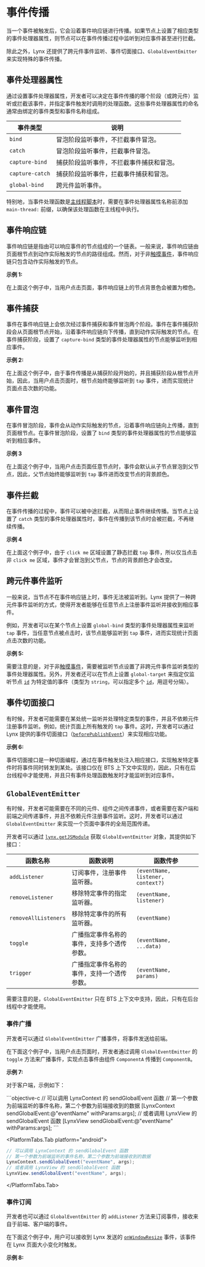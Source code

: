 
# 事件传播

当一个事件被触发后，它会沿着事件响应链进行传播。如果节点上设置了相应类型的事件处理器属性，则节点可以在事件传播过程中监听到对应事件甚至进行拦截。

除此之外，Lynx 还提供了跨元件事件监听、事件切面接口、`GlobalEventEmitter` 来实现特殊的事件传播。

## 事件处理器属性

通过设置事件处理器属性，开发者可以决定在事件传播的哪个阶段（或跨元件）监听或拦截该事件，并指定事件触发时调用的处理函数。这些事件处理器属性的命名通常由绑定的事件类型和事件名称组成。

| 事件类型        | 说明                                     |
| --------------- | ---------------------------------------- |
| `bind`          | 冒泡阶段监听事件，不拦截事件冒泡。       |
| `catch`         | 冒泡阶段监听事件，拦截事件冒泡。         |
| `capture-bind`  | 捕获阶段监听事件，不拦截事件捕获和冒泡。 |
| `capture-catch` | 捕获阶段监听事件，拦截事件捕获和冒泡。   |
| `global-bind`   | 跨元件监听事件。                         |

特别地，当事件处理函数是[主线程脚本](../../../react/main-thread-script.mdx)时，需要在事件处理器属性名称前添加 `main-thread:` 前缀，以确保该处理函数在主线程中执行。

## 事件响应链

事件响应链是指由可以响应事件的节点组成的一个链表。一般来说，事件响应链由页面根节点到动作实际触发的节点的路径组成。然而，对于非[触摸事件](../../../api/lynx-api/event/touch-event.mdx)，事件响应链只包含动作实际触发的节点。

**示例 1:**

<Go
  example="event"
  defaultFile="src/event_chain/index.tsx"
  defaultEntryFile="dist/event_chain.lynx.bundle"
  img="https://lf-lynx.tiktok-cdns.com/obj/lynx-artifacts-oss-sg/lynx-website/assets/doc/event/event_chain.gif"
  highlight="{50,65,78,95,108}"
  entry="src/event_chain"
/>

在上面这个例子中，当用户点击页面，事件响应链上的节点背景色会被置为橙色。

## 事件捕获

事件在事件响应链上会依次经过事件捕获和事件冒泡两个阶段。事件在事件捕获阶段会从页面根节点开始，沿着事件响应链向下传播，直到动作实际触发的节点。在事件捕获阶段，设置了 `capture-bind` 类型的事件处理器属性的节点能够监听到相应事件。

**示例 2:**

<Go
  example="event"
  defaultFile="src/event_capture/index.tsx"
  defaultEntryFile="dist/event_capture.lynx.bundle"
  img="https://lf-lynx.tiktok-cdns.com/obj/lynx-artifacts-oss-sg/lynx-website/assets/doc/event/event_capture.gif"
  highlight="{7-9,14}"
  entry="src/event_capture"
/>

在上面这个例子中，由于事件传播是从捕获阶段开始的，并且捕获阶段从根节点开始，因此，当用户点击页面时，根节点始终能够监听到 `tap` 事件，进而实现统计页面点击次数的功能。

## 事件冒泡

在事件冒泡阶段，事件会从动作实际触发的节点，沿着事件响应链向上传播，直到页面根节点。在事件冒泡阶段，设置了 `bind` 类型的事件处理器属性的节点能够监听到相应事件。

**示例 3**

<Go
  example="event"
  defaultFile="src/event_bubble/index.tsx"
  defaultEntryFile="dist/event_bubble.lynx.bundle"
  img="https://lf-lynx.tiktok-cdns.com/obj/lynx-artifacts-oss-sg/lynx-website/assets/doc/event/event_bubble.gif"
  highlight="{7-12,23}"
  entry="src/event_bubble"
/>

在上面这个例子中，当用户点击页面任意节点时，事件会默认从子节点冒泡到父节点，因此，父节点始终能够监听到 `tap` 事件进而改变节点的背景颜色。

## 事件拦截

在事件传播的过程中，事件可以被中途拦截，从而阻止事件继续传播。当节点上设置了 `catch` 类型的事件处理器属性时，事件在传播到该节点时会被拦截，不再继续传播。

**示例 4**

<Go
  example="event"
  defaultFile="src/event_static_catch/index.tsx"
  defaultEntryFile="dist/event_static_catch.lynx.bundle"
  img="https://lf-lynx.tiktok-cdns.com/obj/lynx-artifacts-oss-sg/lynx-website/assets/doc/event/event_static_catch.gif"
  highlight="{7-12,23,34}"
  entry="src/event_static_catch"
/>

在上面这个例子中，由于 `click me` 区域设置了静态拦截 `tap` 事件，所以仅当点击非 `click me` 区域，事件才会冒泡到父节点，节点的背景颜色才会改变。

## 跨元件事件监听

一般来说，当节点不在事件响应链上时，事件无法被监听到。Lynx 提供了一种跨元件事件监听的方式，使得开发者能够在任意节点上注册事件监听并接收到相应事件。

例如，开发者可以在某个节点上设置 `global-bind` 类型的事件处理器属性来监听 `tap` 事件，当任意节点被点击时，该节点能够监听到 `tap` 事件，进而实现统计页面点击次数的功能。

**示例 5:**

<Go
  example="event"
  defaultFile="src/event_global_bind/index.tsx"
  defaultEntryFile="dist/event_global_bind.lynx.bundle"
  img="https://lf-lynx.tiktok-cdns.com/obj/lynx-artifacts-oss-sg/lynx-website/assets/doc/event/event_global_bind.gif"
  highlight="{8-10,12-14,19-20,47-48}"
  entry="src/event_global_bind"
/>

需要注意的是，对于非[触摸事件](../../../api/lynx-api/event/touch-event.mdx)，需要被监听节点设置了非跨元件事件监听类型的事件处理器属性。另外，开发者还可以在节点上设置 `global-target` 来指定仅监听节点 [`id`](../../../api/elements/built-in/view.mdx#id) 为特定值的事件（类型为 `string`，可以指定多个 [`id`](../../../api/elements/built-in/view.mdx#id)，用逗号分隔）。

## 事件切面接口

有时候，开发者可能需要在某处统一监听并处理特定类型的事件，并且不依赖元件注册事件监听。例如，统计页面上所有触发的 `tap` 事件。这时，开发者可以通过 Lynx 提供的事件切面接口（[`beforePublishEvent`](../../../api/lynx-api/lynx/lynx-before-publish-event.mdx)）来实现相应功能。

**示例 6:**

<Go
  example="event"
  defaultFile="src/event_aop/index.tsx"
  defaultEntryFile="dist/event_aop.lynx.bundle"
  img="https://lf-lynx.tiktok-cdns.com/obj/lynx-artifacts-oss-sg/lynx-website/assets/doc/event/event_aop.gif"
  highlight="{7-12,65}"
  entry="src/event_aop"
/>

事件切面接口是一种切面编程，通过在事件触发处注入相应接口，实现触发特定事件时将事件同时转发到某处。该接口仅在 BTS 上下文中实现的，因此，只有在后台线程中才能使用，并且只有事件处理函数触发时才能监听到对应事件。

## `GlobalEventEmitter`

有时候，开发者可能需要在不同的元件、组件之间传递事件，或者需要在客户端和前端之间传递事件，并且不依赖元件注册事件监听。这时，开发者可以通过 `GlobalEventEmitter` 来实现一个页面中事件的全局范围传递。

开发者可以通过 [`lynx.getJSModule`](../../../api/lynx-api/lynx/lynx-get-js-module.mdx) 获取 `GlobalEventEmitter` 对象，其提供如下接口：

| 函数名称             | 函数说明                                   | 函数传参                          |
| -------------------- | ------------------------------------------ | --------------------------------- |
| `addListener`        | 订阅事件，注册事件监听器。                 | `(eventName, listener, context?)` |
| `removeListener`     | 移除特定事件的指定监听器。                 | `(eventName, listener)`           |
| `removeAllListeners` | 移除特定事件的所有监听器。                 | `(eventName)`                     |
| `toggle`             | 广播指定事件名称的事件，支持多个透传参数。 | `(eventName, ...data)`            |
| `trigger`            | 广播指定事件名称的事件，支持一个透传参数。 | `(eventName, params)`             |

需要注意的是，`GlobalEventEmitter` 只在 BTS 上下文中支持，因此，只有在后台线程中才能使用。

### 事件广播

开发者可以通过 `GlobalEventEmitter` 广播事件，将事件发送给前端。

在下面这个例子中，当用户点击页面时，开发者通过调用 `GlobalEventEmitter` 的 `toggle` 方法来广播事件，实现点击事件由组件 `ComponentA` 传播到 `ComponentB`。

**示例 7:**

<Go
  example="event"
  defaultFile="src/event_emitter_toggle/index.tsx"
  defaultEntryFile="dist/event_emitter_toggle.lynx.bundle"
  img="https://lf-lynx.tiktok-cdns.com/obj/lynx-artifacts-oss-sg/lynx-website/assets/doc/event/event_emitter_toggle.gif"
  highlight="{8-10,22-24,41}"
  entry="src/event_emitter_toggle"
/>

对于客户端，示例如下：

<PlatformTabs hashKey="platform">
<PlatformTabs.Tab platform="ios">
```objective-c
// 可以调用 LynxContext 的 sendGlobalEvent 函数
// 第一个参数为前端监听的事件名称，第二个参数为前端接收到的数据
[LynxContext sendGlobalEvent:@"eventName" withParams:args];
// 或者调用 LynxView 的 sendGlobalEvent 函数
[LynxView sendGlobalEvent:@"eventName" withParams:args];
```
</PlatformTabs.Tab>

<PlatformTabs.Tab platform="android">
```java
// 可以调用 LynxContext 的 sendGlobalEvent 函数
// 第一个参数为前端监听的事件名称，第二个参数为前端接收到的数据
LynxContext.sendGlobalEvent("eventName", args);
// 或者调用 LynxView 的 sendGlobalEvent 函数
LynxView.sendGlobalEvent("eventName", args);
```
</PlatformTabs.Tab>
</PlatformTabs>

### 事件订阅

开发者也可以通过 `GlobalEventEmitter` 的 `addListener` 方法来订阅事件，接收来自于前端、客户端的事件。

在下面这个例子中，用户可以接收到 Lynx 发送的 [`onWindowResize`](../../../api/lynx-api/event/global-event.mdx#onwindowresize) 事件，该事件在 Lynx 页面大小变化时触发。

**示例 8:**

<Go
  example="event"
  defaultFile="src/event_emitter_listen/index.tsx"
  defaultEntryFile="dist/event_emitter_listen.lynx.bundle"
  img="https://lf-lynx.tiktok-cdns.com/obj/lynx-artifacts-oss-sg/lynx-website/assets/doc/event/event_emitter_listen.gif"
  highlight="{7-9}"
  entry="src/event_emitter_listen"
/>
